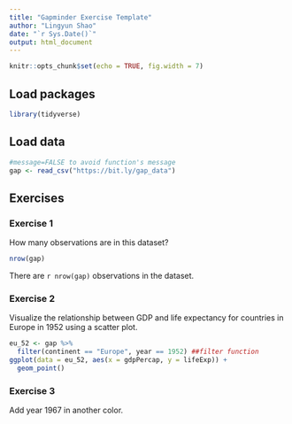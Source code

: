 ```yaml
---
title: "Gapminder Exercise Template"
author: "Lingyun Shao"
date: "`r Sys.Date()`"
output: html_document
---
```

[comment]: <> (html_document,github_document)

```r
knitr::opts_chunk$set(echo = TRUE, fig.width = 7)
```


## Load packages

```r
library(tidyverse)
```


## Load data

```r
#message=FALSE to avoid function's message
gap <- read_csv("https://bit.ly/gap_data")
```


## Exercises

### Exercise 1

How many observations are in this dataset?

```r
nrow(gap)
```

There are `r nrow(gap)` observations in the dataset.

### Exercise 2

Visualize the relationship between GDP and life expectancy for 
countries in Europe in 1952 using a scatter plot.

```r
eu_52 <- gap %>%
  filter(continent == "Europe", year == 1952) ##filter function
ggplot(data = eu_52, aes(x = gdpPercap, y = lifeExp)) +
  geom_point()
```


### Exercise 3

Add year 1967 in another color.

```r
```


